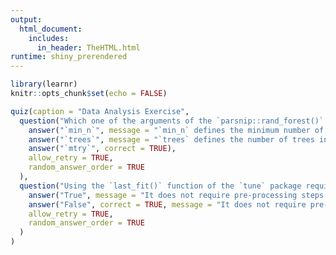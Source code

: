 ```yaml
---
output: 
  html_document:
    includes:
      in_header: TheHTML.html
runtime: shiny_prerendered
---
```


```r
library(learnr)
knitr::opts_chunk$set(echo = FALSE)
```

``` r
quiz(caption = "Data Analysis Exercise",
  question("Which one of the arguments of the `parsnip::rand_forest()` function  defines the number of predictor variables that will be randomly sampled at each split when creating the tree models?",
    answer("`min_n`", message = "`min_n` defines the minimum number of data points in a node that are required for the node to be split further."),
    answer("`trees`", message = "`trees` defines the number of trees in the ensemble."),
    answer("`mtry`", correct = TRUE),
    allow_retry = TRUE,
    random_answer_order = TRUE
  ),
  question("Using the `last_fit()` function of the `tune` package requires pre-processing steps.",
    answer("True", message = "It does not require pre-processing steps."),
    answer("False", correct = TRUE, message = "It does not require pre-processing steps."),
    allow_retry = TRUE,
    random_answer_order = TRUE
  )
)
```

<div data-iframe-height></div>